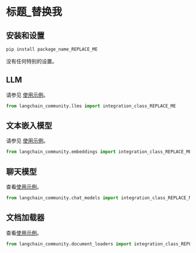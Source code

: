 [评论: 请在这里提供一个参考示例 "docs/integrations/arxiv.md"]::
[评论: 使用此模板在 "docs/integrations/" 中创建一个新的 .md 文件]::

# 标题_替换我

[评论: 只允许一个标题/H1!]::

>
[评论: 描述: 在阅读此描述后，读者应该决定此集成是否足够好以尝试/继续阅读 OR]::
[评论: 转到阅读下一个集成文档.]::
[评论: 描述应包含一个链接，以便后续阅读来源.]::

## 安装和设置

[评论: 安装和设置: 所有必要的额外软件包安装和令牌等的设置]::

```bash
pip install package_name_REPLACE_ME
```

[评论：或者这个文本:]::

没有任何特别的设置。

[评论：下一个 H2/## 部分包含集成模块的名称，如 "LLM"、"文本嵌入模型" 等]::
[评论：请参见 "index.html" 页面中的 "模块"]::
[评论：每个 H2 部分应包含指向示例和包含集成类导入的 Python 代码的链接]::
[评论：以下是几个示例部分。删除所有不必要的部分。添加所有未提供的必要部分。]::

## LLM

请参见 [使用示例](/docs/integrations/llms/INCLUDE_REAL_NAME)。

```python
from langchain_community.llms import integration_class_REPLACE_ME
```

## 文本嵌入模型

请参见 [使用示例](/docs/integrations/text_embedding/INCLUDE_REAL_NAME)。

```python
from langchain_community.embeddings import integration_class_REPLACE_ME
```

## 聊天模型

查看[使用示例](/docs/integrations/chat/INCLUDE_REAL_NAME)。

```python
from langchain_community.chat_models import integration_class_REPLACE_ME
```

## 文档加载器

查看[使用示例](/docs/integrations/document_loaders/INCLUDE_REAL_NAME)。

```python
from langchain_community.document_loaders import integration_class_REPLACE_ME
```
